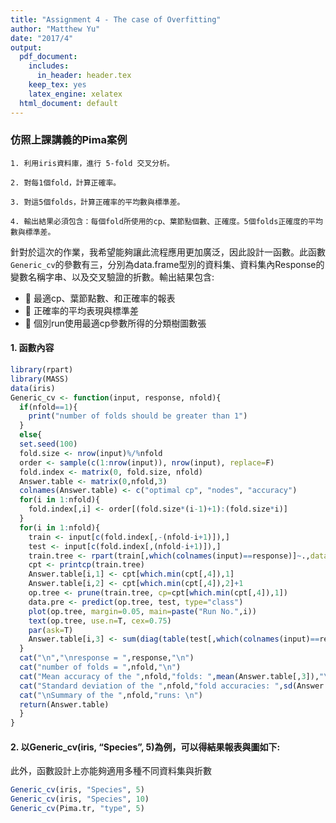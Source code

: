 ---
title: "Assignment 4 - The case of Overfitting"
author: "Matthew Yu"
date: "2017/4"
output:
  pdf_document:
    includes:
      in_header: header.tex
    keep_tex: yes
    latex_engine: xelatex
  html_document: default
---


### 仿照上課講義的Pima案例

    1. 利用iris資料庫，進行 5-fold 交叉分析。
    
    2. 對每1個fold，計算正確率。
    
    3. 對這5個folds，計算正確率的平均數與標準差。
    
    4. 輸出結果必須包含：每個fold所使用的cp、葉節點個數、正確度。5個folds正確度的平均數與標準差。

針對於這次的作業，我希望能夠讓此流程應用更加廣泛，因此設計一函數。此函數`Generic_cv`的參數有三，分別為data.frame型別的資料集、資料集內Response的變數名稱字串、以及交叉驗證的折數。輸出結果包含:

  * 	最適cp、葉節點數、和正確率的報表
  * 	正確率的平均表現與標準差
  * 	個別run使用最適cp參數所得的分類樹圖數張

#### 1. 函數內容
```{r}
library(rpart)
library(MASS)
data(iris)
Generic_cv <- function(input, response, nfold){
  if(nfold==1){
    print("number of folds should be greater than 1")
  }
  else{
  set.seed(100)
  fold.size <- nrow(input)%/%nfold
  order <- sample(c(1:nrow(input)), nrow(input), replace=F)
  fold.index <- matrix(0, fold.size, nfold)
  Answer.table <- matrix(0,nfold,3)
  colnames(Answer.table) <- c("optimal cp", "nodes", "accuracy")
  for(i in 1:nfold){
    fold.index[,i] <- order[(fold.size*(i-1)+1):(fold.size*i)]
  }
  for(i in 1:nfold){
    train <- input[c(fold.index[,-(nfold-i+1)]),]
    test <- input[c(fold.index[,(nfold-i+1)]),]
    train.tree <- rpart(train[,which(colnames(input)==response)]~.,data=train[,-which(colnames(input)==response)])
    cpt <- printcp(train.tree)
    Answer.table[i,1] <- cpt[which.min(cpt[,4]),1]
    Answer.table[i,2] <- cpt[which.min(cpt[,4]),2]+1
    op.tree <- prune(train.tree, cp=cpt[which.min(cpt[,4]),1])
    data.pre <- predict(op.tree, test, type="class")
    plot(op.tree, margin=0.05, main=paste("Run No.",i))
    text(op.tree, use.n=T, cex=0.75)
    par(ask=T)
    Answer.table[i,3] <- sum(diag(table(test[,which(colnames(input)==response)], data.pre)))/nrow(test)
  }
  cat("\n","\nresponse = ",response,"\n")
  cat("number of folds = ",nfold,"\n")
  cat("Mean accuracy of the ",nfold,"folds: ",mean(Answer.table[,3]),"\n")
  cat("Standard deviation of the ",nfold,"fold accuracies: ",sd(Answer.table[,3]),"\n")
  cat("\nSummary of the ",nfold,"runs: \n")
  return(Answer.table)
  }
}
```


#### 2. 以Generic_cv(iris, “Species”, 5)為例，可以得結果報表與圖如下:

此外，函數設計上亦能夠適用多種不同資料集與折數
```{r}
Generic_cv(iris, "Species", 5)
Generic_cv(iris, "Species", 10)
Generic_cv(Pima.tr, "type", 5)
```
